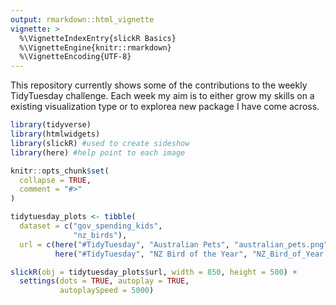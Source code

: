 ```yaml
---
output: rmarkdown::html_vignette
vignette: >
  %\VignetteIndexEntry{slickR Basics}
  %\VignetteEngine{knitr::rmarkdown}
  %\VignetteEncoding{UTF-8}
---
```


This repository currently shows some of the contributions to the weekly TidyTuesday challenge. Each week my aim is to either grow my skills on a existing visualization type or to explorea new package I have come across. 

```r
library(tidyverse)
library(htmlwidgets)
library(slickR) #used to create sideshow
library(here) #help point to each image

knitr::opts_chunk$set(
  collapse = TRUE,
  comment = "#>"
)

```



```r

tidytuesday_plots <- tibble(
  dataset = c("gov_spending_kids",
              "nz_birds"),
  url = c(here("#TidyTuesday", "Australian Pets", "australian_pets.png"),
          here("#TidyTuesday", "NZ Bird of the Year", "NZ_Bird_of_Year.jpeg")))

slickR(obj = tidytuesday_plots$url, width = 850, height = 500) +
  settings(dots = TRUE, autoplay = TRUE,
           autoplaySpeed = 5000)

```

